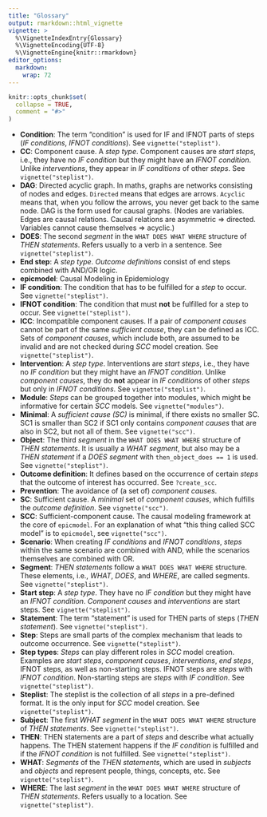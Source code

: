 ```yaml
---
title: "Glossary"
output: rmarkdown::html_vignette
vignette: >
  %\VignetteIndexEntry{Glossary}
  %\VignetteEncoding{UTF-8}
  %\VignetteEngine{knitr::rmarkdown}
editor_options: 
  markdown: 
    wrap: 72
---
```


```r
knitr::opts_chunk$set(
  collapse = TRUE,
  comment = "#>"
)
```

-   **Condition**: The term "condition" is used for IF and IFNOT parts
    of steps (*IF conditions*, *IFNOT conditions*). See
    `vignette("steplist")`.
-   **CC**: Component cause. A *step type*. Component causes are *start
    steps*, i.e., they have no *IF condition* but they might have an
    *IFNOT condition*. Unlike *interventions*, they appear in *IF
    conditions* of other *steps*. See `vignette("steplist")`.
-   **DAG**: Directed acyclic graph. In maths, graphs are
    networks consisting of nodes and edges. `Directed` means that edges
    are arrows. `Acyclic` means that, when you follow the arrows, you
    never get back to the same node. DAG is the form used for causal
    graphs. (Nodes are variables. Edges are causal relations. Causal
    relations are asymmetric =\> directed. Variables cannot cause
    themselves =\> acyclic.)
-   **DOES**: The second *segment* in the `WHAT DOES WHAT WHERE`
    structure of *THEN statements*. Refers usually to a verb in a
    sentence. See `vignette("steplist")`.
-   **End step**: A *step type*. *Outcome definitions* consist of end
    steps combined with AND/OR logic.
-   **epicmodel**: Causal Modeling in Epidemiology
-   **IF condition**: The condition that has to be fulfilled for a
    *step* to occur. See `vignette("steplist")`.
-   **IFNOT condition**: The condition that must **not** be fulfilled
    for a step to occur. See `vignette("steplist")`.
-   **ICC**: Incompatible component causes. If a pair of *component
    causes* cannot be part of the same *sufficient cause*, they can be
    defined as ICC. Sets of *component causes*, which include both, are
    assumed to be invalid and are not checked during *SCC* model
    creation. See `vignette("steplist")`.
-   **Intervention**: A *step type*. Interventions are *start steps*,
    i.e., they have no *IF condition* but they might have an *IFNOT
    condition*. Unlike *component causes*, they do **not** appear in *IF
    conditions* of other *steps* but only in *IFNOT conditions*. See
    `vignette("steplist")`.
-   **Module**: *Steps* can be grouped together into modules, which
    might be informative for certain *SCC* models. See
    `vignette("modules")`.
-   **Minimal**: A *sufficient cause (SC)* is minimal, if there exists
    no smaller SC. SC1 is smaller than SC2 if SC1 only contains
    *component causes* that are also in SC2, but not all of them. See
    `vignette("scc")`.
-   **Object**: The third *segment* in the `WHAT DOES WHAT WHERE`
    structure of *THEN statements*. It is usually a *WHAT* *segment*,
    but also may be a *THEN statement* if a *DOES* *segment* with
    `then_object_does == 1` is used. See `vignette("steplist")`.
-   **Outcome definition**: It defines based on the occurrence of
    certain *steps* that the outcome of interest has occurred. See
    `?create_scc`.
-   **Prevention**: The avoidance of (a set of) *component causes*.
-   **SC**: Sufficient cause. A *minimal* set of *component causes*,
    which fulfills the *outcome definition*. See `vignette("scc")`.
-   **SCC**: Sufficient-component cause. The causal modeling framework
    at the core of `epicmodel`. For an explanation of what "this thing
    called SCC model" is to `epicmodel`, see `vignette("scc")`.
-   **Scenario**: When creating *IF conditions* and *IFNOT conditions*,
    *steps* within the same scenario are combined with AND, while the
    scenarios themselves are combined with OR.
-   **Segment**: *THEN statements* follow a `WHAT DOES WHAT WHERE`
    structure. These elements, i.e., *WHAT*, *DOES*, and *WHERE*, are
    called segments. See `vignette("steplist")`.
-   **Start step**: A *step type*. They have no *IF condition* but they
    might have an *IFNOT condition*. *Component causes* and
    *interventions* are start steps. See `vignette("steplist")`.
-   **Statement**: The term "statement" is used for THEN parts of steps
    (*THEN statement*). See `vignette("steplist")`.
-   **Step**: Steps are small parts of the complex mechanism that leads
    to outcome occurrence. See `vignette("steplist")`.
-   **Step types**: *Steps* can play different roles in *SCC* model
    creation. Examples are *start steps*, *component causes*,
    *interventions*, *end steps*, IFNOT steps, as well as non-starting
    steps. IFNOT steps are *steps* with *IFNOT condition*. Non-starting
    steps are *steps* with *IF condition*. See `vignette("steplist")`.
-   **Steplist**: The steplist is the collection of all *steps* in a
    pre-defined format. It is the only input for *SCC* model creation.
    See `vignette("steplist")`.
-   **Subject**: The first *WHAT* *segment* in the
    `WHAT DOES WHAT WHERE` structure of *THEN statements*. See
    `vignette("steplist")`.
-   **THEN**: THEN statements are a part of *steps* and describe what
    actually happens. The THEN statement happens if the *IF condition*
    is fulfilled and if the *IFNOT condition* is not fulfilled. See
    `vignette("steplist")`.
-   **WHAT**: *Segments* of the *THEN statements*, which are used in
    *subjects* and *objects* and represent people, things, concepts,
    etc. See `vignette("steplist")`.
-   **WHERE**: The last *segment* in the `WHAT DOES WHAT WHERE`
    structure of *THEN statements*. Refers usually to a location. See
    `vignette("steplist")`.
